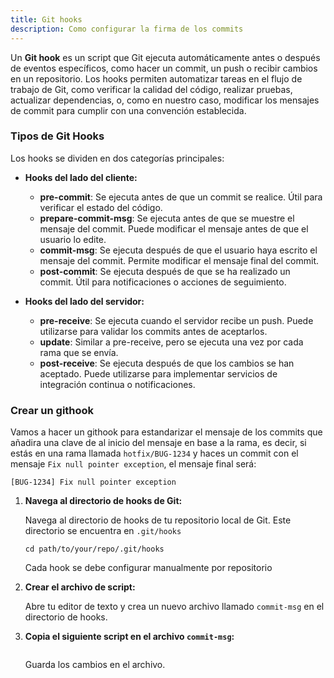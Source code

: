 ```yaml
---
title: Git hooks
description: Como configurar la firma de los commits
---
```



Un **Git hook** es un script que Git ejecuta automáticamente antes o después de eventos específicos, como hacer un commit, un push o recibir cambios en un repositorio. Los hooks permiten automatizar tareas en el flujo de trabajo de Git, como verificar la calidad del código, realizar pruebas, actualizar dependencias, o, como en nuestro caso, modificar los mensajes de commit para cumplir con una convención establecida.

### Tipos de Git Hooks

Los hooks se dividen en dos categorías principales:

- **Hooks del lado del cliente:**
   - **pre-commit**: Se ejecuta antes de que un commit se realice. Útil para verificar el estado del código.
   - **prepare-commit-msg**: Se ejecuta antes de que se muestre el mensaje del commit. Puede modificar el mensaje antes de que el usuario lo edite.
   - **commit-msg**: Se ejecuta después de que el usuario haya escrito el mensaje del commit. Permite modificar el mensaje final del commit.
   - **post-commit**: Se ejecuta después de que se ha realizado un commit. Útil para notificaciones o acciones de seguimiento.

- **Hooks del lado del servidor:**
   - **pre-receive**: Se ejecuta cuando el servidor recibe un push. Puede utilizarse para validar los commits antes de aceptarlos.
   - **update**: Similar a pre-receive, pero se ejecuta una vez por cada rama que se envía.
   - **post-receive**: Se ejecuta después de que los cambios se han aceptado. Puede utilizarse para implementar servicios de integración continua o notificaciones.


### Crear un githook 

Vamos a hacer un githook para estandarizar el mensaje de los commits que añadira una clave de al inicio del mensaje en base a la rama, es decir, si estás en una rama llamada `hotfix/BUG-1234` y haces un commit con el mensaje `Fix null pointer exception`, el mensaje final será:

  ```
  [BUG-1234] Fix null pointer exception
  ```


<Steps>

1. **Navega al directorio de hooks de Git:**

   Navega al directorio de hooks de tu repositorio local de Git. Este directorio se encuentra en `.git/hooks`

   ```
   cd path/to/your/repo/.git/hooks
   ```
   Cada hook se debe configurar manualmente por repositorio

2. **Crear el archivo de script:**

   Abre tu editor de texto y crea un nuevo archivo llamado `commit-msg` en el directorio de hooks.

3. **Copia el siguiente script en el archivo `commit-msg`:**

   ```

   ```

   Guarda los cambios en el archivo.


</Steps>
